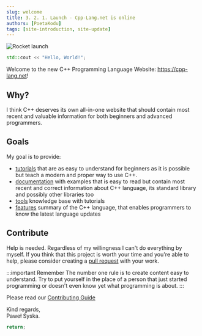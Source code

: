 ```yaml
---
slug: welcome
title: 3. 2. 1. Launch - Cpp-Lang.net is online
authors: [PoetaKodu]
tags: [site-introduction, site-update]
---
```


![Rocket launch](./rocket-launch-banner.jpg)

```cpp
std::cout << "Hello, World!";
```

Welcome to the new C++ Programming Language Website: https://cpp-lang.net!

## Why?

I think C++ deserves its own all-in-one website that should contain
most recent and valuable information for both beginners and advanced programmers.

## Goals

My goal is to provide:
- [tutorials](/learn) that are as easy to understand for beginners as it is possible
but teach a modern and proper way to use C++.
- [documentation](/docs) with examples that is easy to read but contain most recent
and correct information about C++ language, its standard library and possibly other libraries too
- [tools](/tools) knowledge base with tutorials
- [features](/features) summary of the C++ language, that enables programmers to know the latest
language updates

## Contribute

Help is needed. Regardless of my willingness I can't do everything by myself.
If you think that this project is worth your time and you're able to help, please
consider creating a [pull request](https://github.com/PoetaKodu/CppLangNet/pulls) with your work.

:::important Remember
The number one rule is to create content easy to understand. Try to put yourself in the place
of a person that just started programming or doesn't even know yet what programming is about.
:::

Please read our [Contributing Guide](/contributing/)


Kind regards,  
Paweł Syska.

```cpp
return;
```